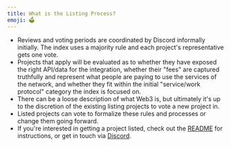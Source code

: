 ```yaml
---
title: What is the Listing Process?
emoji: 🗳
---
```


- Reviews and voting periods are coordinated by Discord informally initially. The index uses a majority rule and each project's representative gets one vote.
- Projects that apply will be evaluated as to whether they have exposed the right API/data for the integration, whether their "fees" are captured truthfully and represent what people are paying to use the services of the network, and whether they fit within the initial "service/work protocol" category the index is focused on.
- There can be a loose description of what Web3 is, but ultimately it's up to the discretion of the existing listing projects to vote a new project in.
- Listed projects can vote to formalize these rules and processes or change them going forward.
- If you're interested in getting a project listed, check out the [README](../README.md) for instructions, or get in touch via [Discord](https://discord.gg/HrgU5ZtD).
